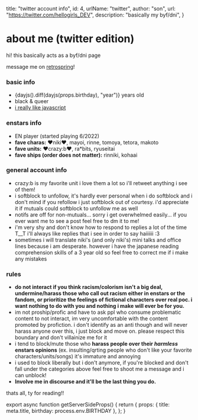 


  title: "twitter account info",
  id: 4,
  urlName: "twitter",
  author: "son",
  url: "https://twitter.com/hellogirls_DEV",
  description: "basically my byf/dni",
}

# about me (twitter edition)

hi! this basically acts as a byf/dni page

message me on [retrospring](https://retrospring.net/@hellogirls)!

### basic info
- {dayjs().diff(dayjs(props.birthday), "year")} years old
- black & queer
- [i really like javascript](https://hellogirls.info/projects)

### enstars info

- EN player (started playing 6/2022)
- **fave charas:** ❤niki❤, mayoi, rinne, tomoya, tetora, makoto
- **fave units:** ❤crazy:b❤, ra\*bits, ryuseitai
- **fave ships (order does not matter):** rinniki, kohaai

### general account info

- crazy:b is my favorite unit i love them a lot so i'll retweet anything i see of them!
- i softblock to unfollow, it's hardly ever personal when i do softblock and i don't mind if you refollow i just softblock out of courtesy. i'd appreciate it if mutuals could softblock to unfollow me as well
- notifs are off for non-mutuals... sorry i get overwhelmed easily... if you ever want me to see a post feel free to dm it to me! 
- i'm very shy and don't know how to respond to replies a lot of the time T__T i'll always like replies that i see in order to say haiiiiii :3
- sometimes i will translate niki's (and only niki's) mini talks and office lines because i am desperate. however i have the japanese reading comprehension skills of a 3 year old so feel free to correct me if i make any mistakes

### rules 

- **do not interact if you think racism/colorism isn't a big deal, undermine/harass those who call out racism either in enstars or the fandom, or prioritize the feelings of fictional characters over real poc. i want nothing to do with you and nothing i make will ever be for you.**
- im not proship/profic and have to ask ppl who consume problematic content to not interact, im very uncomfortable with the content promoted by profiction. i don't identify as an anti though and will never harass anyone over this, i just block and move on. please respect this boundary and don't villainize me for it
- i tend to block/mute those who **harass people over their *harmless* enstars opinions** (ex. insulting/qrting people who don't like your favorite characters/units/songs) it's immature and annoying
- i used to block liberally but i don't anymore, if you're blocked and don't fall under the categories above feel free to shoot me a message and i can unblock!
- **Involve me in discourse and it'll be the last thing you do.**

thats all, ty for reading!!

<CardCG src="https://static.wikia.nocookie.net/ensemble-stars/images/8/8a/%28Alluring_Fairytale%29_Niki_Shiina_CG2.png" alt="cute niki :3" />


export async function getServerSideProps() {
  return {
    props: {
      title: meta.title,
      birthday: process.env.BIRTHDAY
    },
  };
}
